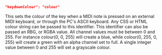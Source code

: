 ```json
"keydownColour": "colour"
```
This sets the colour of the key when a MIDI note is pressed on an external MIDI keyboard, or through the PC's ASCII keyboard. Any CSS or HTML colour string can be passed to this identifier. This identifier can also be passed an RBG, or RGBA value. All channel values must be between 0 and 255. For instance colour(0, 0, 255) will create a blue, while colour(0, 255, 0, 255) will create a green with an alpha channel set to full. A single integer value between 0 and 255 will set a grayscale colour.
